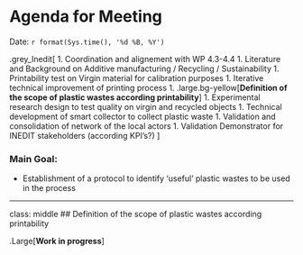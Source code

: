 
# Agenda for Meeting 

Date: `r format(Sys.time(), '%d %B, %Y')`

.grey_Inedit[
1. Coordination and alignement with WP 4.3-4.4
1. Literature and Background on Additive manufacturing / Recycling / Sustainability
1. Printability test on Virgin material for calibration purposes
1. Iterative technical improvement of printing process
1. .large.bg-yellow[**Definition of the scope of plastic wastes according printability**]
1. Experimental research design to test quality on virgin and recycled objects
1. Technical development of smart collector to collect plastic waste
1. Validation and consolidation of network of the local actors
1. Validation Demonstrator for INEDIT stakeholders (according KPI's?)
      ]   


### Main Goal:

- Establishment of a protocol to identify 'useful' plastic wastes to be used in the process


---

class: middle
## Definition of the scope of plastic wastes according printability 

.Large[**Work in progress**]


